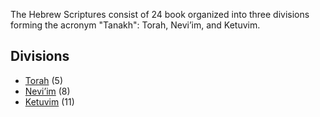 <Initial text="Jewish Order"/>

The Hebrew Scriptures consist of 24 book organized into three divisions forming the acronym "Tanakh": Torah, Nevi’im, and Ketuvim.

## Divisions

* [Torah](/bible/old-testament/jewish-order/torah) (5)
* [Nevi’im](/bible/old-testament/jewish-order/neviim) (8)
* [Ketuvim](/bible/old-testament/jewish-order/ketuvim) (11)
